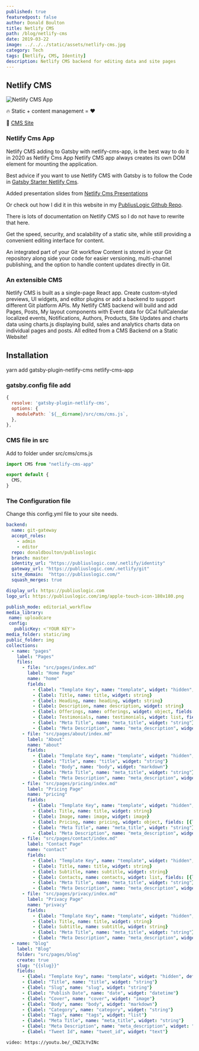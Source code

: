 ```yaml
---
published: true
featuredpost: false
author: Donald Boulton
title: Netlify CMS
path: /blog/netlify-cms
date: 2019-03-22
image: ../../../static/assets/netlify-cms.jpg
category: Tech
tags: [Netlify, CMS, Identity]
description: Netlify CMS backend for editing data and site pages
---
```


## Netlify CMS

![Netlify CMS App](../../../static/assets/netlify-cms.jpg)

🔥 Static + content management = ❤️

🔗 [CMS Site](https://www.netlifycms.org/)

### Netlify Cms App

Netlify CMS adding to Gatsby with netlify-cms-app, is the best way to do it in 2020 as Netlify Cms App Netlify CMS app always creates its own DOM element for mounting the application.

Best advice if you want to use Netlify CMS with Gatsby is to follow the Code in [Gatsby Starter Netlify Cms](https://github.com/netlify-templates/gatsby-starter-netlify-cms).

Added presentation slides from [Netlify Cms Presentations](https://github.com/Benaiah/netlify-cms-presentations-example)

Or check out how I did it in this website in my [PubliusLogic Github Repo](https://github.com/donaldboulton/publiuslogic).

There is lots of documentation on Netlify CMS so I do not have to rewrite that here.

Get the speed, security, and scalability of a static site, while still providing a convenient editing interface for content.

An integrated part of your Git workflow
Content is stored in your Git repository along side your code for easier versioning, multi-channel publishing, and the option to handle content updates directly in Git.

### An extensible CMS

Netlify CMS is built as a single-page React app. Create custom-styled previews, UI widgets, and editor plugins or add a backend to support different Git platform APIs.
My Netlify CMS backend will build and add Pages, Posts, My layout components with Event data for GCal fullCalendar localized events, Notifications, Authors, Products, Site Updates and charts data using charts.js displaying build, sales and analytics charts data on individual pages and posts. All edited from a CMS Backend on a Static Website!

## Installation

yarn add gatsby-plugin-netlify-cms netlify-cms-app

### gatsby.config file add

```js:title=gatsby-config.js {2,4}
{
  resolve: 'gatsby-plugin-netlify-cms',
  options: {
    modulePath: `${__dirname}/src/cms/cms.js`,
  },
},
```

### CMS file in src

Add to folder under src/cms/cms.js

```jsx:title=src/cms/cms.js {3-5}
import CMS from "netlify-cms-app"

export default {
  CMS,
}
```

### The Configuration file

Change this config.yml file to your site needs.

```yaml:title=static/admin/config.yml
backend:
  name: git-gateway
  accept_roles:
    - admin
    - editor
  repo: donaldboulton/publiuslogic
  branch: master
  identity_url: "https://publiuslogic.com/.netlify/identity"
  gateway_url: "https://publiuslogic.com/.netlify/git"
  site_domain:  "https://publiuslogic.com/"
  squash_merges: true

display_url: https://publiuslogic.com
logo_url: https://publiuslogic.com/img/apple-touch-icon-180x180.png

publish_mode: editorial_workflow
media_library:
 name: uploadcare
 config:
   publicKey: <'YOUR KEY'>
media_folder: static/img
public_folder: img
collections:
  - name: "pages"
    label: "Pages"
    files:
      - file: "src/pages/index.md"
        label: "Home Page"
        name: "home"
        fields:
          - {label: "Template Key", name: "template", widget: "hidden", default: "home-page"}
          - {label: Title, name: title, widget: string}
          - {label: Heading, name: heading, widget: string}
          - {label: Description, name: description, widget: string}
          - {label: Offerings, name: offerings, widget: object, fields: [{label: Blurbs, name: blurbs, widget: list, fields: [{label: Image, name: image, widget: image}, {label: Text, name: text, widget: text}]}]}
          - {label: Testimonials, name: testimonials, widget: list, fields: [{label: Quote, name: quote, widget: string}, {label: Author, name: author, widget: string}]}
          - {label: "Meta Title", name: "meta_title", widget: "string"}
          - {label: "Meta Description", name: "meta_description", widget: "text"}
      - file: "src/pages/about/index.md"
        label: "About"
        name: "about"
        fields:
          - {label: "Template Key", name: "template", widget: "hidden", default: "pages"}
          - {label: "Title", name: "title", widget: "string"}
          - {label: "Body", name: "body", widget: "markdown"}
          - {label: "Meta Title", name: "meta_title", widget: "string"}
          - {label: "Meta Description", name: "meta_description", widget: "text"}
      - file: "src/pages/pricing/index.md"
        label: "Pricing Page"
        name: "pricing"
        fields:
          - {label: "Template Key", name: "template", widget: "hidden", default: "pricing-page"}
          - {label: Title, name: title, widget: string}
          - {label: Image, name: image, widget: image}
          - {label: Pricing, name: pricing, widget: object, fields: [{label: Heading, name: heading, widget: string}, {label: Description, name: description, widget: string}, {label: Plans, name: plans, widget: list, fields: [{label: Plan, name: plan, widget: string}, {label: Price, name: price, widget: string}, {label: Description, name: description, widget: string}, {label: Items, name: items, widget: list}]}]}
          - {label: "Meta Title", name: "meta_title", widget: "string"}
          - {label: "Meta Description", name: "meta_description", widget: "text"}
      - file: "src/pages/contact/index.md"
        label: "Contact Page"
        name: "contact"
        fields:
          - {label: "Template Key", name: "template", widget: "hidden", default: "contact-page"}
          - {label: Title, name: title, widget: string}
          - {label: Subtitle, name: subtitle, widget: string}
          - {label: Contacts, name: contacts, widget: list, fields: [{label: Email, name: email, widget: string}, {label: Description, name: description, widget: string}]}
          - {label: "Meta Title", name: "meta_title", widget: "string"}
          - {label: "Meta Description", name: "meta_description", widget: "text"}
      - file: "src/pages/privacy/index.md"
        label: "Privacy Page"
        name: "privacy"
        fields:
          - {label: "Template Key", name: "template", widget: "hidden", default: "privacy-page"}
          - {label: Title, name: title, widget: string}
          - {label: Subtitle, name: subtitle, widget: string}
          - {label: "Meta Title", name: "meta_title", widget: "string"}
          - {label: "Meta Description", name: "meta_description", widget: "text"}
  - name: "blog"
    label: "Blog"
    folder: "src/pages/blog"
    create: true
    slug: "{{slug}}"
    fields:
      - {label: "Template Key", name: "template", widget: "hidden", default: "posts"}
      - {label: "Title", name: "title", widget: "string"}
      - {label: "Slug", name: "slug", widget: "string"}
      - {label: "Publish Date", name: "date", widget: "datetime"}
      - {label: "Cover", name: "cover", widget: "image"}
      - {label: "Body", name: "body", widget: "markdown"}
      - {label: "Category", name: "category", widget: "string"}
      - {label: "Tags", name: "tags", widget: "list"}
      - {label: "Meta Title", name: "meta_title", widget: "string"}
      - {label: "Meta Description", name: "meta_description", widget: "text"}
      - {label: "Tweet Id", name: "tweet_id", widget: "text"}

```

`video: https://youtu.be/_CNZJLYvINc`
